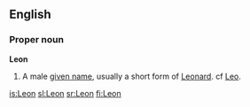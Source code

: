 {{see|leon|león|León|Léon}}

==English==
===Proper noun===
'''Leon'''

#{{given name|male|}} A male [[given name]], usually a short form of [[Leonard]]. cf [[Leo]].

[[is:Leon]]
[[sl:Leon]]
[[sr:Leon]]
[[fi:Leon]]